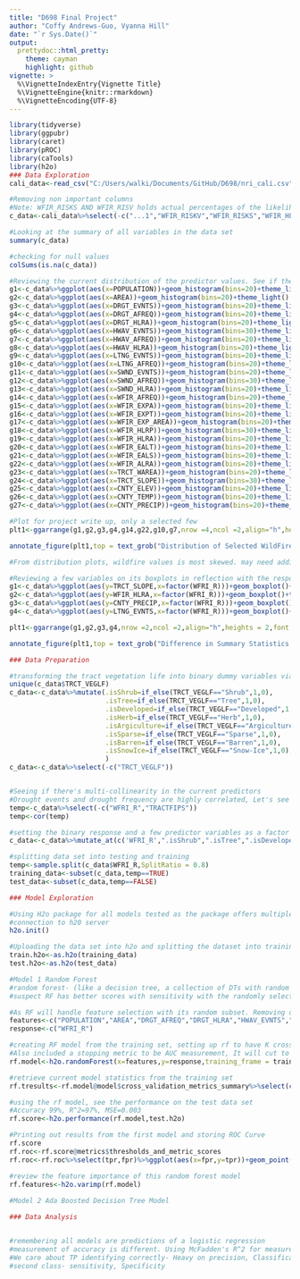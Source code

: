 ---
title: "D698 Final Project"
author: "Coffy Andrews-Guo, Vyanna Hill"
date: "`r Sys.Date()`"
output:
  prettydoc::html_pretty:
    theme: cayman
    highlight: github
vignette: >
  %\VignetteIndexEntry{Vignette Title}
  %\VignetteEngine{knitr::rmarkdown}
  %\VignetteEncoding{UTF-8}
---

```{r}
library(tidyverse)
library(ggpubr)
library(caret)
library(pROC) 
library(caTools)
library(h2o)
### Data Exploration
cali_data<-read_csv("C:/Users/walki/Documents/GitHub/D698/nri_cali.csv")

#Removing non important columns
#Note: WFIR_RISKS AND WFIR_RISV holds actual percentages of the likelihood, cannot be included as predictor value 
c_data<-cali_data%>%select(-c("...1","WFIR_RISKV","WFIR_RISKS","WFIR_HLRB"))

#Looking at the summary of all variables in the data set
summary(c_data)

#checking for null values
colSums(is.na(c_data))

#Reviewing the current distribution of the predictor values. See if there's future transformations
g1<-c_data%>%ggplot(aes(x=POPULATION))+geom_histogram(bins=20)+theme_light()
g2<-c_data%>%ggplot(aes(x=AREA))+geom_histogram(bins=20)+theme_light()
g3<-c_data%>%ggplot(aes(x=DRGT_EVNTS))+geom_histogram(bins=20)+theme_light()
g4<-c_data%>%ggplot(aes(x=DRGT_AFREQ))+geom_histogram(bins=20)+theme_light()
g5<-c_data%>%ggplot(aes(x=DRGT_HLRA))+geom_histogram(bins=20)+theme_light()
g6<-c_data%>%ggplot(aes(x=HWAV_EVNTS))+geom_histogram(bins=30)+theme_light()
g7<-c_data%>%ggplot(aes(x=HWAV_AFREQ))+geom_histogram(bins=20)+theme_light()
g8<-c_data%>%ggplot(aes(x=HWAV_HLRA))+geom_histogram(bins=20)+theme_light()
g9<-c_data%>%ggplot(aes(x=LTNG_EVNTS))+geom_histogram(bins=20)+theme_light()
g10<-c_data%>%ggplot(aes(x=LTNG_AFREQ))+geom_histogram(bins=20)+theme_light()
g11<-c_data%>%ggplot(aes(x=SWND_EVNTS))+geom_histogram(bins=20)+theme_light()
g12<-c_data%>%ggplot(aes(x=SWND_AFREQ))+geom_histogram(bins=30)+theme_light()
g13<-c_data%>%ggplot(aes(x=SWND_HLRA))+geom_histogram(bins=20)+theme_light()
g14<-c_data%>%ggplot(aes(x=WFIR_AFREQ))+geom_histogram(bins=20)+theme_light()
g15<-c_data%>%ggplot(aes(x=WFIR_EXPA))+geom_histogram(bins=20)+theme_light()
g16<-c_data%>%ggplot(aes(x=WFIR_EXPT))+geom_histogram(bins=20)+theme_light()
g17<-c_data%>%ggplot(aes(x=WFIR_EXP_AREA))+geom_histogram(bins=20)+theme_light()
g18<-c_data%>%ggplot(aes(x=WFIR_HLRP))+geom_histogram(bins=30)+theme_light()
g19<-c_data%>%ggplot(aes(x=WFIR_HLRA))+geom_histogram(bins=20)+theme_light()
g20<-c_data%>%ggplot(aes(x=WFIR_EALT))+geom_histogram(bins=20)+theme_light()
g21<-c_data%>%ggplot(aes(x=WFIR_EALS))+geom_histogram(bins=20)+theme_light()
g22<-c_data%>%ggplot(aes(x=WFIR_ALRA))+geom_histogram(bins=20)+theme_light()
g23<-c_data%>%ggplot(aes(x=TRCT_WAREA))+geom_histogram(bins=20)+theme_light()
g24<-c_data%>%ggplot(aes(x=TRCT_SLOPE))+geom_histogram(bins=30)+theme_light()
g25<-c_data%>%ggplot(aes(x=CNTY_ELEV))+geom_histogram(bins=20)+theme_light()
g26<-c_data%>%ggplot(aes(x=CNTY_TEMP))+geom_histogram(bins=20)+theme_light()
g27<-c_data%>%ggplot(aes(x=CNTY_PRECIP))+geom_histogram(bins=20)+theme_light()

#Plot for project write up, only a selected few
plt1<-ggarrange(g1,g2,g3,g4,g14,g22,g10,g7,nrow =4,ncol =2,align="h",heights = 2,font.label = list(size =3, color = "black"))

annotate_figure(plt1,top = text_grob("Distribution of Selected WildFire Predictor variables ",size=9))

#From distribution plots, wildfire values is most skewed. may need additional support in transformations

#Reviewing a few variables on its boxplots in reflection with the response variable WFRI_R
g1<-c_data%>%ggplot(aes(y=TRCT_SLOPE,x=factor(WFRI_R)))+geom_boxplot()+theme_light()+labs(x="WildFire Present",y="Tract Slope")
g2<-c_data%>%ggplot(aes(y=WFIR_HLRA,x=factor(WFRI_R)))+geom_boxplot()+theme_light()+labs(x="WildFire Present",y="WildFire Histortic Argiculture Loss Ratio")
g3<-c_data%>%ggplot(aes(y=CNTY_PRECIP,x=factor(WFRI_R)))+geom_boxplot()+theme_light()+labs(x="WildFire Present",y="Annual County Precipitation")
g4<-c_data%>%ggplot(aes(y=LTNG_EVNTS,x=factor(WFRI_R)))+geom_boxplot()+theme_light()+labs(x="WildFire Present",y="Annual Lighting Events")

plt1<-ggarrange(g1,g2,g3,g4,nrow =2,ncol =2,align="h",heights = 2,font.label = list(size =3, color = "black"))

annotate_figure(plt1,top = text_grob("Difference in Summary Statistics With Wildfire presence",size=9))


```

```{r}
### Data Preparation 

#transforming the tract vegetation life into binary dummy variables via mutate
unique(c_data$TRCT_VEGLF)
c_data<-c_data%>%mutate(.isShrub=if_else(TRCT_VEGLF=="Shrub",1,0),
                        .isTree=if_else(TRCT_VEGLF=="Tree",1,0),
                        .isDeveloped=if_else(TRCT_VEGLF=="Developed",1,0),
                        .isHerb=if_else(TRCT_VEGLF=="Herb",1,0),
                        .isArgiculture=if_else(TRCT_VEGLF=="Argiculture",1,0),
                        .isSparse=if_else(TRCT_VEGLF=="Sparse",1,0),
                        .isBarren=if_else(TRCT_VEGLF=="Barren",1,0),
                        .isSnowIce=if_else(TRCT_VEGLF=="Snow-Ice",1,0),
                        )
c_data<-c_data%>%select(-c("TRCT_VEGLF"))


#Seeing if there's multi-collinearity in the current predictors
#Drought events and drought frequency are highly correlated, Let's see with variable selection if one of the variables is dropped from the optimized predictor set
temp<-c_data%>%select(-c("WFRI_R","TRACTFIPS"))
temp<-cor(temp)

#setting the binary response and a few predictor variables as a factor before modeling
c_data<-c_data%>%mutate_at(c('WFRI_R',".isShrub",".isTree",".isDeveloped",".isHerb",".isArgiculture",".isSparse",".isBarren",".isSnowIce"),as.factor)

#splitting data set into testing and training
temp<-sample.split(c_data$WFRI_R,SplitRatio = 0.8)
training_data<-subset(c_data,temp==TRUE)
test_data<-subset(c_data,temp==FALSE)

```

```{r}
### Model Exploration

#Using H2o package for all models tested as the package offers multiple models and other features for validation
#connection to h20 server
h2o.init()

#Uploading the data set into h2o and splitting the dataset into training/test. Choosing an 80/20 split
train.h2o<-as.h2o(training_data)
test.h2o<-as.h2o(test_data)

#Model 1 Random Forest
#random forest- (like a decision tree, a collection of DTs with random subsets of the training set)
#suspect RF has better scores with sensitivity with the randomly selected features from each tree subset

#As RF will handle feature selection with its random subset. Removing drg_events to prevent multi-collinearity in the model
features<-c("POPULATION","AREA","DRGT_AFREQ","DRGT_HLRA","HWAV_EVNTS","HWAV_AFREQ","HWAV_HLRA","LTNG_EVNTS","LTNG_AFREQ","SWND_EVNTS","SWND_AFREQ","SWND_HLRA","WFIR_AFREQ","WFIR_EXPA","WFIR_EXPT","WFIR_EXP_AREA","WFIR_HLRP","WFIR_HLRA","WFIR_EALT","WFIR_EALS","WFIR_ALRA","TRCT_WAREA","TRCT_SLOPE","CNTY_ELEV","CNTY_TEMP","CNTY_PRECIP",".isShrub",".isTree",".isDeveloped",".isHerb",".isSparse",".isBarren",".isSnowIce")
response<-c("WFRI_R")

#creating RF model from the training set, setting up rf to have K cross-validation of 10
#Also included a stopping metric to be AUC measurement, It will cut to the most optimal level of trees based on the AUC score. Set ntrees at >300 to give as many trees before its cut-off
rf.model<-h2o.randomForest(x=features,y=response,training_frame = train.h2o,nfolds=10,stopping_metric = "AUC",ntrees=333,seed=333)

#retrieve current model statistics from the training set
rf.tresults<-rf.model@model$cross_validation_metrics_summary%>%select(c("mean","sd"))%>%t()

#using the rf model, see the performance on the test data set
#Accuracy 99%, R^2=97%, MSE=0.003
rf.score<-h2o.performance(rf.model,test.h2o)

#Printing out results from the first model and storing ROC Curve
rf.score
rf.roc<-rf.score@metrics$thresholds_and_metric_scores
rf.roc<-rf.roc%>%select(tpr,fpr)%>%ggplot(aes(x=fpr,y=tpr))+geom_point(color="black",size=0.5)+geom_segment(aes(x=0,y=0,xend=1,yend=1),linetype="dotted",color="red")+labs(x="Specificty",y="sensitivity",title = "Random Forest ROC Curve")+theme_light()

#review the feature importance of this random forest model
rf.features<-h2o.varimp(rf.model)
  
#Model 2 Ada Boosted Decision Tree Model
```

```{r}
### Data Analysis


#remembering all models are predictions of a logistic regression
#measurement of accuracy is different. Using McFadden's R^2 for measurement of fit and cross validation-Fit measurement, Error- AUC Curve
#We care about TP identifying correctly- Heavy on precision, Classification error, Accuracy
#second class- sensitivity, Specificity 


```
